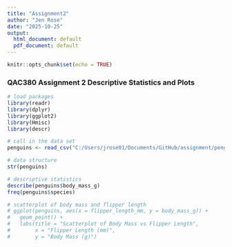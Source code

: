```yaml
---
title: "Assignment2"
author: "Jen Rose"
date: "2025-10-25"
output:
  html_document: default
  pdf_document: default
---
```


```r
knitr::opts_chunk$set(echo = TRUE)
```
### QAC380 Assignment 2 Descriptive Statistics and Plots
```r
# load packages
library(readr)
library(dplyr)
library(ggplot2)
library(Hmisc)
library(descr)

# call in the data set
penguins <- read_csv("C:/Users/jrose01/Documents/GitHub/assignment/penguins.csv")

# data structure
str(penguins)

# descriptive statistics
describe(penguins$body_mass_g)
freq(penguins$species)

# scatterplot of body mass and flipper length
# ggplot(penguins, aes(x = flipper_length_mm, y = body_mass_g)) +
#   geom_point() +
#   labs(title = "Scatterplot of Body Mass vs Flipper Length",
#        x = "Flipper Length (mm)",
#        y = "Body Mass (g)")


```

